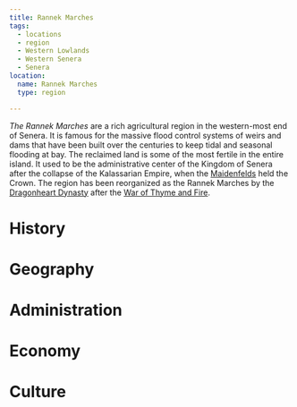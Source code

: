 ```yaml
---
title: Rannek Marches
tags:
  - locations
  - region
  - Western Lowlands
  - Western Senera
  - Senera
location:
  name: Rannek Marches
  type: region

---
```


*The Rannek Marches* are a rich agricultural region in the western-most end of
Senera. It is famous for the massive flood control systems of weirs and dams
that have been built over the centuries to keep tidal and seasonal flooding at
bay. The reclaimed land is some of the most fertile in the entire island. It
used to be the administrative center of the Kingdom of Senera after the collapse
of the Kalassarian Empire, when the [Maidenfelds](/families/maidenfeld/)
held the Crown. The region has been reorganized as the Rannek Marches by the
[Dragonheart Dynasty](/families/dragonheart/) after the
[War of Thyme and Fire](/events/war-of-thyme-and-fire/).

# History

# Geography

# Administration

# Economy

# Culture
